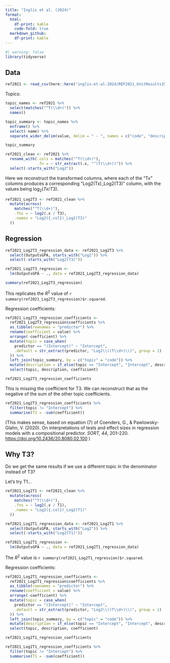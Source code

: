 ```yaml
---
title: "Inglis et al. (2024)"
format:
  html:
    df-print: kable
    code-fold: true
  markdown_github: 
    df-print: kable
---
```


```r
#| warning: false
library(tidyverse)
```


## Data

```r
ref2021 <- read_csv(here::here("inglis-et-al-2024/REF2021_UnitResults35.csv"), show_col_types = FALSE)
```

Topics:

```r
topic_names <- ref2021 %>% 
  select(matches("^T(\\d+)")) %>% 
  names()

topic_summary <- topic_names %>% 
  enframe() %>%  
  select(-name) %>% 
  separate_wider_delim(value, delim = " - ", names = c("code", "description"))

topic_summary
```

```r
ref2021_clean <- ref2021 %>%
  rename_with(.cols = matches("^T(\\d+)"),
              .fn = ~ str_extract(.x, "^(T(\\d+))")) %>%
  select(-starts_with("Log2"))
```


Here we reconstruct the transformed columns, where each of the "Tx" columns produces a corresponding "Log2(Tx)_Log2(T3)" column, with the values being $\log_2(Tx/T3)$.

```r
ref2021_Log2T3 <- ref2021_clean %>%
  mutate(across(
    matches("^T(\\d+)"),
    .fns = ~ log2(.x / T3),
    .names = "Log2({.col})_Log2(T3)"
  ))
```

## Regression

```r
ref2021_Log2T3_regression_data <- ref2021_Log2T3 %>% 
  select(OutputsGPA, starts_with("Log2")) %>% 
  select(-starts_with("Log2(T3)"))

ref2021_Log2T3_regression <-
  lm(OutputsGPA ~ ., data = ref2021_Log2T3_regression_data)

summary(ref2021_Log2T3_regression)
```

This replicates the $R^2$ value of `r summary(ref2021_Log2T3_regression)$r.squared`.

Regression coefficients:

```r
ref2021_Log2T3_regression_coefficients <-
  ref2021_Log2T3_regression$coefficients %>% 
  as_tibble(rownames = "predictor") %>% 
  rename(coefficient = value) %>% 
  arrange(-coefficient) %>% 
  mutate(topic = case_when(
    predictor == "(Intercept)" ~ "Intercept",
    .default = str_extract(predictor, "Log2\\((T\\d+)\\)", group = 1)
  )) %>% 
  left_join(topic_summary, by = c("topic" = "code")) %>% 
  mutate(description = if_else(topic == "Intercept", "Intercept", description)) %>% 
  select(topic, description, coefficient)

ref2021_Log2T3_regression_coefficients
```

This is missing the coefficient for T3. We can reconstruct that as the negative of the sum of the other topic coefficients.

```r
ref2021_Log2T3_regression_coefficients %>% 
  filter(topic != "Intercept") %>% 
  summarise(T3 = -sum(coefficient))
```

(This makes sense, based on equation (7) of Coenders, G., & Pawlowsky-Glahn, V. (2020). On interpretations of tests and effect sizes in regression models with a compositional predictor. _SORT, 44_, 201–220. <https://doi.org/10.2436/20.8080.02.100> )

## Why T3?

Do we get the same results if we use a different topic in the denominator instead of T3?

Let's try T1...

```r
ref2021_Log2T1 <- ref2021_clean %>%
  mutate(across(
    matches("^T(\\d+)"),
    .fns = ~ log2(.x / T1),
    .names = "Log2({.col})_Log2(T1)"
  ))

ref2021_Log2T1_regression_data <- ref2021_Log2T1 %>% 
  select(OutputsGPA, starts_with("Log2")) %>% 
  select(-starts_with("Log2(T1)"))

ref2021_Log2T1_regression <-
  lm(OutputsGPA ~ ., data = ref2021_Log2T1_regression_data)
```

The $R^2$ value is `r summary(ref2021_Log2T1_regression)$r.squared`.

Regression coefficients:

```r
ref2021_Log2T1_regression_coefficients <-
  ref2021_Log2T1_regression$coefficients %>% 
  as_tibble(rownames = "predictor") %>% 
  rename(coefficient = value) %>% 
  arrange(-coefficient) %>% 
  mutate(topic = case_when(
    predictor == "(Intercept)" ~ "Intercept",
    .default = str_extract(predictor, "Log2\\((T\\d+)\\)", group = 1)
  )) %>% 
  left_join(topic_summary, by = c("topic" = "code")) %>% 
  mutate(description = if_else(topic == "Intercept", "Intercept", description)) %>% 
  select(topic, description, coefficient)

ref2021_Log2T1_regression_coefficients

ref2021_Log2T1_regression_coefficients %>% 
  filter(topic != "Intercept") %>% 
  summarise(T1 = -sum(coefficient))
```
